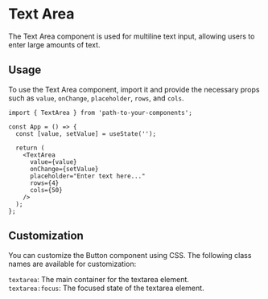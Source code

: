 
<Meta of={TextAreaStories} />

# Text Area

The Text Area component is used for multiline text input, allowing users to enter large amounts of text.

<Canvas of={TextAreaStories.Default} />

## Usage

To use the Text Area component, import it and provide the necessary props such as `value`, `onChange`, `placeholder`, `rows`, and `cols`.

```tsx
import { TextArea } from 'path-to-your-components';

const App = () => {
  const [value, setValue] = useState('');

  return (
    <TextArea
      value={value}
      onChange={setValue}
      placeholder="Enter text here..."
      rows={4}
      cols={50}
    />
  );
};
```

## Customization

You can customize the Button component using CSS. The following class names are available for customization:

`textarea`: The main container for the textarea element.\
`textarea:focus`: The focused state of the textarea element.